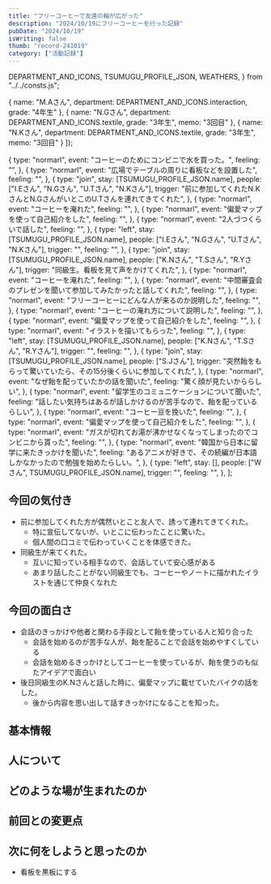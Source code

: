 ```yaml
---
title: "フリーコーヒーで友達の輪が広がった"
description: "2024/10/19にフリーコーヒーを行った記録"
pubDate: "2024/10/19"
isWriting: false
thumb: "record-241019"
category: ["活動記録"]
---
```


  DEPARTMENT_AND_ICONS,
  TSUMUGU_PROFILE_JSON,
  WEATHERS,
} from "../../consts.js";

  {
    name: "M.Aさん",
    department: DEPARTMENT_AND_ICONS.interaction,
    grade: "4年生"
  },
  {
    name: "N.Gさん",
    department: DEPARTMENT_AND_ICONS.textile,
    grade: "3年生",
    memo: "3回目"
  },
  {
    name: "N.Kさん",
    department: DEPARTMENT_AND_ICONS.textile,
    grade: "3年生",
    memo: "3回目"
  }
]);

  {
    type: "normarl",
    event: "コーヒーのためにコンビニで水を買った。",
    feeling: "",
  },
  {
    type: "normarl",
    event: "広場でテーブルの周りに看板などを設置した",
    feeling: "",
  },
  {
    type: "join",
    stay: [TSUMUGU_PROFILE_JSON.name],
    people: ["I.Eさん", "N.Gさん", "U.Tさん", "N.Kさん"],
    trigger: "前に参加してくれたN.KさんとN.GさんがいとこのU.Tさんを連れてきてくれた",
  },
  {
    type: "normarl",
    event: "コーヒーを淹れた",
    feeling: "",
  },
  {
    type: "normarl",
    event: "偏愛マップを使って自己紹介をした",
    feeling: "",
  },
  {
    type: "normarl",
    event: "2人づつくらいで話した",
    feeling: "",
  },
  {
    type: "left",
    stay: [TSUMUGU_PROFILE_JSON.name],
    people: ["I.Eさん", "N.Gさん", "U.Tさん", "N.Kさん"],
    trigger: "",
    feeling: "",
  },
  {
    type: "join",
    stay: [TSUMUGU_PROFILE_JSON.name],
    people: ["K.Nさん", "T.Sさん", "R.Yさん"],
    trigger: "同級生。看板を見て声をかけてくれた",
  },
  {
    type: "normarl",
    event: "コーヒーを淹れた",
    feeling: "",
  },
  {
    type: "normarl",
    event: "中間審査会のプレゼンを聞いて参加してみたかったと話してくれた",
    feeling: "",
  },
  {
    type: "normarl",
    event: "フリーコーヒーにどんな人が来るのか説明した",
    feeling: "",
  },
  {
    type: "normarl",
    event: "コーヒーの淹れ方について説明した",
    feeling: "",
  },
  {
    type: "normarl",
    event: "偏愛マップを使って自己紹介をした",
    feeling: "",
  },
  {
    type: "normarl",
    event: "イラストを描いてもらった",
    feeling: "",
  },
  {
    type: "left",
    stay: [TSUMUGU_PROFILE_JSON.name],
    people: ["K.Nさん", "T.Sさん", "R.Yさん"],
    trigger: "",
    feeling: "",
  },
  {
    type: "join",
    stay: [TSUMUGU_PROFILE_JSON.name],
    people: ["S.Jさん"],
    trigger: "突然飴をもらって驚いていたら、その15分後くらいに参加してくれた",
  },
  {
    type: "normarl",
    event: "なぜ飴を配っていたかの話を聞いた",
    feeling: "驚く顔が見たいかららしい",
  },
  {
    type: "normarl",
    event: "留学生のコミュニケーションについて聞いた",
    feeling: "話したい気持ちはあるが話しかけるのが苦手なので、飴を配っているらしい",
  },
  {
    type: "normarl",
    event: "コーヒー豆を挽いた",
    feeling: "",
  },
  {
    type: "normarl",
    event: "偏愛マップを使って自己紹介をした",
    feeling: "",
  },
  {
    type: "normarl",
    event: "ガスが切れてお湯が沸かせなくなってしまったのでコンビニから貰った",
    feeling: "",
  },
  {
    type: "normarl",
    event: "韓国から日本に留学に来たきっかけを聞いた",
    feeling: "あるアニメが好きで、その続編が日本語しかなかったので勉強を始めたらしい。",
  },
  {
    type: "left",
    stay: [],
    people: ["Wさん", TSUMUGU_PROFILE_JSON.name],
    trigger: "",
    feeling: "",
  },
];

## 今回の気付き

- 前に参加してくれた方が偶然いとこと友人で、誘って連れてきてくれた。
  - 特に宣伝してないが、いとこに伝わったことに驚いた。
  - 個人間の口コミで伝わっていくことを体感できた。
- 同級生が来てくれた。
  - 互いに知っている相手なので、会話していて安心感がある
  - あまり話したことがない同級生でも、コーヒーやノートに描かれたイラストを通じて仲良くなれた


## 今回の面白さ
- 会話のきっかけや他者と関わる手段として飴を使っている人と知り合った
  - 会話を始めるのが苦手な人が、飴を配ることで会話を始めやすくしている
  - 会話を始めるきっかけとしてコーヒーを使っているが、飴を使うのも似たアイデアで面白い
- 後日同級生のK.Nさんと話した時に、偏愛マップに載せていたバイクの話をした。
  - 後から内容を思い出して話すきっかけになることを知った。

## 基本情報

<PostBasicInfo
  date="2024-10-19"
  otherEventDates={eventDates}
  weather="曇り"
  temp="30"
  place="東学広場 食堂側"
/>

## 人について

<TsumuguInfo
  condition="元気"
  comment="メッセージで予約されていたのでやるしかないという決意が固まっている"
  photo=""
  client:load
/>

<VisitorsInfo visitors={peopleWithColor} />

## どのような場が生まれたのか

<EventsInfo overview="" people={peopleWithColor} events={events} />

## 前回との変更点

<DiffInfo
  diffs={[]}
  client:load
/>

## 次に何をしようと思ったのか

- 看板を黒板にする

